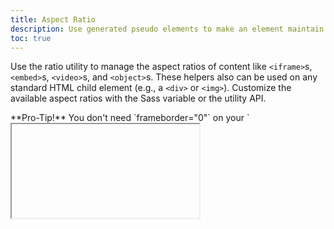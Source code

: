 ```yaml
---
title: Aspect Ratio
description: Use generated pseudo elements to make an element maintain the aspect ratio of your choosing. Perfect for responsively handling video or slideshow embeds based on the width of the parent.
toc: true
---
```


Use the ratio utility to manage the aspect ratios of content like `<iframe>`s, `<embed>`s, `<video>`s, and `<object>`s. These helpers also can be used on any standard HTML child element (e.g., a `<div>` or `<img>`). Customize the available aspect ratios with the Sass variable or the utility API.

<Callout>
**Pro-Tip!** You don't need `frameborder="0"` on your `<iframe>`s as we override that for you in [Reboot]([[docsref:/content/reboot]]).
</Callout>

## Example

Add your ratio utility to the element you want to modify, like an `<iframe>`. Ratio utilities also pair well with any width utilities, as shown below.

<Example code={`<iframe class="w-100 ratio-16x9" src="https://www.youtube.com/embed/zpOULjyy-n8?rel=0" title="YouTube video" allowfullscreen></iframe>`} />

## Aspect ratios

Aspect ratios can be customized with modifier classes. By default the following ratio classes are provided:

<Example class="bd-example-ratios" code={`<div class="ratio-auto">
    <div>Auto</div>
  </div>
  <div class="w-25 ratio-1x1">
    <div>1x1</div>
  </div>
  <div class="w-50 ratio-4x3">
    <div>4x3</div>
  </div>
  <div class="w-75 ratio-16x9">
    <div>16x9</div>
  </div>
  <div class="w-100 ratio-21x9">
    <div>21x9</div>
  </div>`} />

## Custom ratios

{/* mdo-do: do we bring these back?

Each `.ratio-*` class includes a CSS custom property (or CSS variable) in the selector. You can override this CSS variable to create custom aspect ratios on the fly with some quick math on your part.

For example, to create a 2x1 aspect ratio, set `--bs-aspect-ratio: 50%` on the `.ratio`.

<Example class="bd-example-ratios" code={`<div class="ratio" style="--bs-aspect-ratio: 50%;">
    <div>2x1</div>
  </div>`} />

This CSS variable makes it easy to modify the aspect ratio across breakpoints. The following is 4x3 to start, but changes to a custom 2x1 at the medium breakpoint.

```scss
.ratio-4x3 {
  @include media-breakpoint-up(md) {
    --bs-aspect-ratio: 50%; // 2x1
  }
}
```

<Example class="bd-example-ratios bd-example-ratios-breakpoint" code={`<div class="ratio ratio-4x3">
    <div>4x3, then 2x1</div>
  </div>`} />
*/}

## Sass map

Within `_variables.scss`, you can change the aspect ratios you want to use. Here's our default `$aspect-ratios` map. Modify the map as you like and recompile your Sass to put them to use.

<ScssDocs name="aspect-ratios" file="scss/_variables.scss" />
